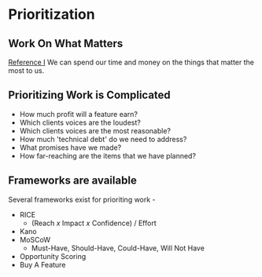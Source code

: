 # Prioritization

## Work On What Matters

[Reference I](https://roadmunk.com/guides/product-prioritization-techniques-product-managers/)
We can spend our time and money on the things that matter the most to us.

## Prioritizing Work is Complicated

- How much profit will a feature earn?
- Which clients voices are the loudest?
- Which clients voices are the most reasonable?
- How much 'technical debt' do we need to address?
- What promises have we made?
- How far-reaching are the items that we have planned?

## Frameworks are available

Several frameworks exist for prioriting work -

- RICE
  - (Reach _x_ Impact _x_ Confidence) / Effort
- Kano
- MoSCoW
  - Must-Have, Should-Have, Could-Have, Will Not Have
- Opportunity Scoring
- Buy A Feature
